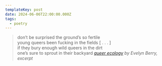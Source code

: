 ```yaml
---
templateKey: post
date: 2024-06-06T22:00:00.000Z
tags:
  - poetry
---
```

> don’t be surprised the ground’s so fertile<br/>
> young queers been fucking in the fields [ . . . ]<br/>
> if they bury enough wild queers in the dirt<br/>
> one’s sure to sprout in their backyard
> <cite><i>[queer ecology](https://poems.com/poem/queer-ecology/)</i> by Evelyn Berry, excerpt</cite>
